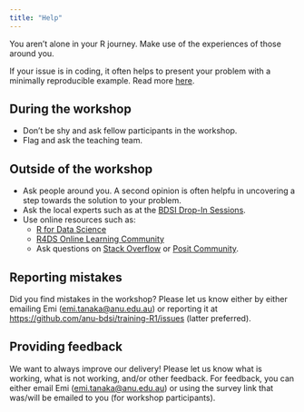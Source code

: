 ```yaml
---
title: "Help"
---
```


You aren't alone in your R journey. Make use of the experiences of those around you.

If your issue is in coding, it often helps to present your problem with a minimally reproducible example. Read more [here](https://learnr.numbat.space/chapter3).

## During the workshop

- Don't be shy and ask fellow participants in the workshop. 
- Flag and ask the teaching team.

## Outside of the workshop

- Ask people around you. A second opinion is often helpfu in uncovering a step towards the solution to your problem. 
- Ask the local experts such as at the [BDSI Drop-In Sessions](https://bdsi.anu.edu.au/news-events/event-series/bdsi-bioinformatics-and-statistics-drop-sessions).
- Use online resources such as:
  - [R for Data Science](https://r4ds.hadley.nz/)
  - [R4DS Online Learning Community](https://rfordatasci.com/)
  - Ask questions on [Stack Overflow](https://stackoverflow.com/questions/tagged/r) or [Posit Community](https://community.rstudio.com/).

## Reporting mistakes

Did you find mistakes in the workshop? Please let us know either by either emailing Emi ([emi.tanaka@anu.edu.au](mailto:emi.tanaka@anu.edu.au)) or reporting it at <https://github.com/anu-bdsi/training-R1/issues> (latter preferred).

## Providing feedback

We want to always improve our delivery! Please let us know what is working, what is not working, and/or other feedback. For feedback, you can either email Emi ([emi.tanaka@anu.edu.au](mailto:emi.tanaka@anu.edu.au)) or using the survey link that was/will be emailed to you (for workshop participants). 